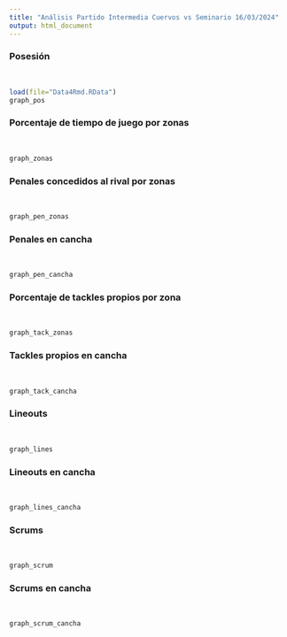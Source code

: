 ```yaml
---
title: "Análisis Partido Intermedia Cuervos vs Seminario 16/03/2024"
output: html_document
---
```


### Posesión

</br>
```r
load(file="Data4Rmd.RData")
graph_pos
```

### Porcentaje de tiempo de juego por zonas

</br>
```r
graph_zonas
```

### Penales concedidos al rival por zonas

</br>
```r
graph_pen_zonas
```

### Penales en cancha

</br>
```r
graph_pen_cancha
```

### Porcentaje de tackles propios por zona

</br>
```r
graph_tack_zonas
```

### Tackles propios en cancha

</br>
```r
graph_tack_cancha
```

### Lineouts

</br>
```r
graph_lines
```

### Lineouts en cancha

</br>
```r
graph_lines_cancha
```

### Scrums

</br>
```r
graph_scrum
```

### Scrums en cancha

</br>
```r
graph_scrum_cancha
```